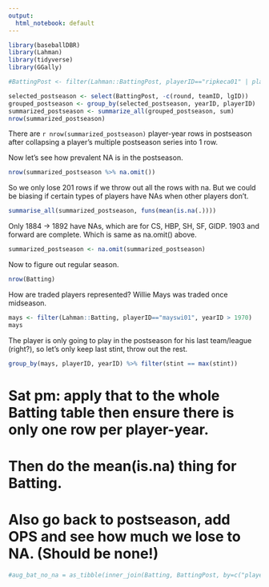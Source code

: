 ```yaml
---
output:
  html_notebook: default
---
```


```r
library(baseballDBR)
library(Lahman)
library(tidyverse)
library(GGally)
```

```r
#BattingPost <- filter(Lahman::BattingPost, playerID=="ripkeca01" | playerID=="anderbr01")

selected_postseason <- select(BattingPost, -c(round, teamID, lgID))
grouped_postseason <- group_by(selected_postseason, yearID, playerID)
summarized_postseason <- summarize_all(grouped_postseason, sum)
nrow(summarized_postseason)
```
There are `r nrow(summarized_postseason)` player-year rows in postseason after collapsing a player's multiple postseason series into 1 row.

Now let's see how prevalent NA is in the postseason.

```r
nrow(summarized_postseason %>% na.omit())
```
So we only lose 201 rows if we throw out all the rows with na. But we could be biasing if certain types of players have NAs when other players don't.

```r
summarise_all(summarized_postseason, funs(mean(is.na(.))))
```

Only 1884 -> 1892 have NAs, which are for CS, HBP, SH, SF, GIDP. 1903 and forward are complete. Which is same as na.omit() above.

```r
summarized_postseason <- na.omit(summarized_postseason)
```

Now to figure out regular season.

```r
nrow(Batting)
```

How are traded players represented? Willie Mays was traded once midseason.
```r
mays <- filter(Lahman::Batting, playerID=="mayswi01", yearID > 1970)
mays
```

The player is only going to play in the postseason for his last team/league (right?), so let's
only keep last stint, throw out the rest.

```r
group_by(mays, playerID, yearID) %>% filter(stint == max(stint))
```

# Sat pm: apply that to the whole Batting table then ensure there is only one row per player-year.

# Then do the mean(is.na) thing for Batting.

# Also go back to postseason, add OPS and see how much we lose to NA. (Should be none!)

```r
#aug_bat_no_na = as_tibble(inner_join(Batting, BattingPost, by=c("playerID", "yearID")) %>% na.omit())
```
